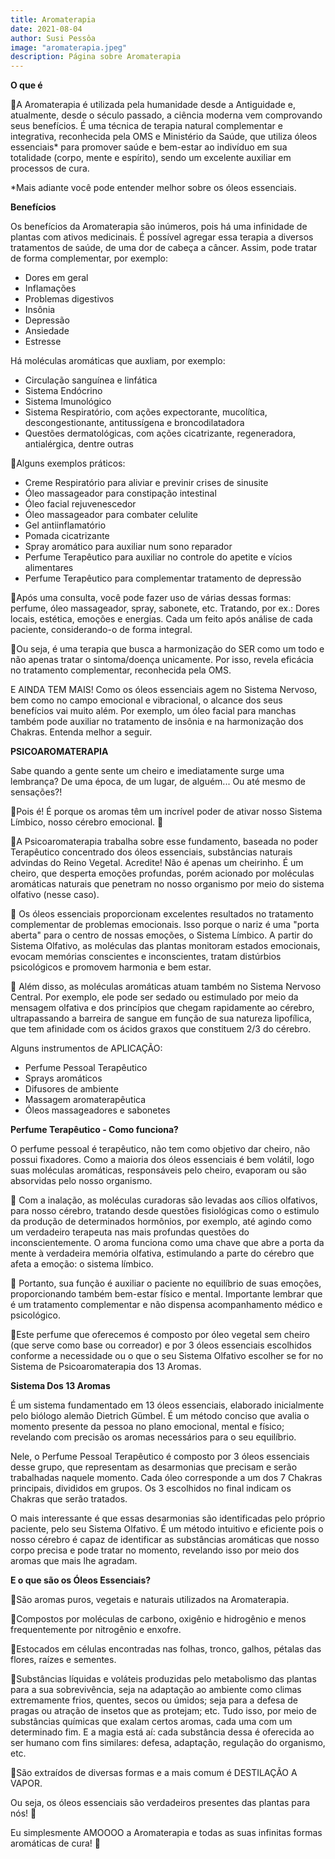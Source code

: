 ```yaml
---
title: Aromaterapia
date: 2021-08-04
author: Susi Pessôa
image: "aromaterapia.jpeg"
description: Página sobre Aromaterapia
---
```


**O que é**

🌿A Aromaterapia é utilizada pela humanidade desde a Antiguidade e, atualmente, desde o século passado, a ciência moderna vem comprovando seus benefícios. É uma técnica de terapia natural complementar e integrativa, reconhecida pela OMS e Ministério da Saúde, que utiliza óleos essenciais\* para promover saúde e bem-estar ao indivíduo em sua totalidade (corpo, mente e espírito), sendo um excelente auxiliar em processos de cura.

<div style={{ fontSize: "12px" }}>

\*Mais adiante você pode entender melhor sobre os óleos essenciais.

</div>

**Benefícios**

Os benefícios da Aromaterapia são inúmeros, pois há uma infinidade de plantas com ativos medicinais. É possível agregar essa terapia a diversos tratamentos de saúde, de uma dor de cabeça a câncer. Assim, pode tratar de forma complementar, por exemplo:

- Dores em geral
- Inflamações
- Problemas digestivos
- Insônia
- Depressão
- Ansiedade
- Estresse

Há moléculas aromáticas que auxliam, por exemplo:

- Circulação sanguínea e linfática
- Sistema Endócrino
- Sistema Imunológico
- Sistema Respiratório, com ações expectorante, mucolítica, descongestionante, antitussígena e broncodilatadora
- Questões dermatológicas, com ações cicatrizante, regeneradora, antialérgica, dentre outras

🍃Alguns exemplos práticos:

- Creme Respiratório para aliviar e previnir crises de sinusite
- Óleo massageador para constipação intestinal
- Óleo facial rejuvenescedor
- Óleo massageador para combater celulite
- Gel antiinflamatório
- Pomada cicatrizante
- Spray aromático para auxiliar num sono reparador
- Perfume Terapêutico para auxiliar no controle do apetite e vícios alimentares
- Perfume Terapêutico para complementar tratamento de depressão

🌿Após uma consulta, você pode fazer uso de várias dessas formas: perfume, óleo massageador, spray, sabonete, etc. Tratando, por ex.: Dores locais, estética, emoções e energias. Cada um feito após análise de cada paciente, considerando-o de forma integral.

🌿Ou seja, é uma terapia que busca a harmonização do SER como um todo e não apenas tratar o sintoma/doença unicamente. Por isso, revela eficácia no tratamento complementar, reconhecida pela OMS.

E AINDA TEM MAIS! Como os óleos essenciais agem no Sistema Nervoso, bem como no campo emocional e vibracional, o alcance dos seus benefícios vai muito além. Por exemplo, um óleo facial para manchas também pode auxiliar no tratamento de insônia e na harmonização dos Chakras. Entenda melhor a seguir.

**PSICOAROMATERAPIA**

Sabe quando a gente sente um cheiro e imediatamente surge uma lembrança? De uma época, de um lugar, de alguém... Ou até mesmo de sensações?!

🍃Pois é! É porque os aromas têm um incrível poder de ativar nosso Sistema Límbico, nosso cérebro emocional. 🍃

🌿A Psicoaromaterapia trabalha sobre esse fundamento, baseada no poder Terapêutico concentrado dos óleos essenciais, substâncias naturais advindas do Reino Vegetal. Acredite! Não é apenas um cheirinho. É um cheiro, que desperta emoções profundas, porém acionado por moléculas aromáticas naturais que penetram no nosso organismo por meio do sistema olfativo (nesse caso).

🌿 Os óleos essenciais proporcionam excelentes resultados no tratamento complementar de problemas emocionais. Isso porque o nariz é uma "porta aberta" para o centro de nossas emoções, o Sistema Límbico. A partir do Sistema Olfativo, as moléculas das plantas monitoram estados emocionais, evocam memórias conscientes e inconscientes, tratam distúrbios psicológicos e promovem harmonia e bem estar.

🌿 Além disso, as moléculas aromáticas atuam também no Sistema Nervoso Central. Por exemplo, ele pode ser sedado ou estimulado por meio da mensagem olfativa e dos princípios que chegam rapidamente ao cérebro, ultrapassando a barreira de sangue em função de sua natureza lipofílica, que tem afinidade com os ácidos graxos que constituem 2/3 do cérebro.

Alguns instrumentos de APLICAÇÃO:

- Perfume Pessoal Terapêutico
- Sprays aromáticos
- Difusores de ambiente
- Massagem aromaterapêutica
- Óleos massageadores e sabonetes

**Perfume Terapêutico - Como funciona?**

O perfume pessoal é terapêutico, não tem como objetivo dar cheiro, não possui fixadores. Como a maioria dos óleos essenciais é bem volátil, logo suas moléculas aromáticas, responsáveis pelo cheiro, evaporam ou são absorvidas pelo nosso organismo.

🌿 Com a inalação, as moléculas curadoras são levadas aos cílios olfativos, para nosso cérebro, tratando desde questões fisiológicas como o estimulo da produção de determinados hormônios, por exemplo, até agindo como um verdadeiro terapeuta nas mais profundas questões do inconscientemente. O aroma funciona como uma chave que abre a porta da mente à verdadeira memória olfativa, estimulando a parte do cérebro que afeta a emoção: o sistema límbico.

🌿 Portanto, sua função é auxiliar o paciente no equilíbrio de suas emoções, proporcionando também bem-estar físico e mental. Importante lembrar que é um tratamento complementar e não dispensa acompanhamento médico e psicológico.

🍃Este perfume que oferecemos é composto por óleo vegetal sem cheiro (que serve como base ou correador) e por 3 óleos essenciais escolhidos conforme a necessidade ou o que o seu Sistema Olfativo escolher se for no Sistema de Psicoaromaterapia dos 13 Aromas.

**Sistema Dos 13 Aromas**

É um sistema fundamentado em 13 óleos essenciais, elaborado inicialmente pelo biólogo alemão Dietrich Gümbel. É um método conciso que avalia o momento presente da pessoa no plano emocional, mental e físico; revelando com precisão os aromas necessários para o seu equilíbrio.

Nele, o Perfume Pessoal Terapêutico é composto por 3 óleos essenciais desse grupo, que representam as desarmonias que precisam e serão trabalhadas naquele momento. Cada óleo corresponde a um dos 7 Chakras principais, divididos em grupos. Os 3 escolhidos no final indicam os Chakras que serão tratados.

O mais interessante é que essas desarmonias são identificadas pelo próprio paciente, pelo seu Sistema Olfativo. É um método intuitivo e eficiente pois o nosso cérebro é capaz de identificar as substâncias aromáticas que nosso corpo precisa e pode tratar no momento, revelando isso por meio dos aromas que mais lhe agradam.

**E o que são os Óleos Essenciais?**

🌿São aromas puros, vegetais e naturais utilizados na Aromaterapia.

🌿Compostos por moléculas de carbono, oxigênio e hidrogênio e menos frequentemente por nitrogênio e enxofre.

🌿Estocados em células encontradas nas folhas, tronco, galhos, pétalas das flores, raízes e sementes.

🌿Substâncias líquidas e voláteis produzidas pelo metabolismo das plantas para a sua sobrevivência, seja na adaptação ao ambiente como climas extremamente frios, quentes, secos ou úmidos; seja para a defesa de pragas ou atração de insetos que as protejam; etc. Tudo isso, por meio de substâncias químicas que exalam certos aromas, cada uma com um determinado fim. E a magia está aí: cada substância dessa é oferecida ao ser humano com fins similares: defesa, adaptação, regulação do organismo, etc.

🌿São extraídos de diversas formas e a mais comum é DESTILAÇÃO A VAPOR.

Ou seja, os óleos essenciais são verdadeiros presentes das plantas para nós! 🌱

Eu simplesmente AMOOOO a Aromaterapia e todas as suas infinitas formas aromáticas de cura! 💚

<!-- **Aplicação** -->
